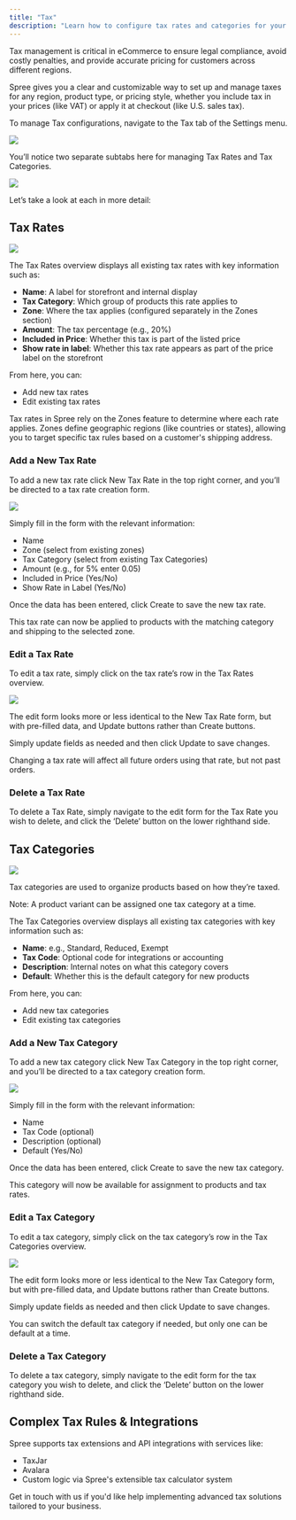 ```yaml
---
title: "Tax"
description: "Learn how to configure tax rates and categories for your Spree store."
---
```


Tax management is critical in eCommerce to ensure legal compliance, avoid costly penalties, and provide accurate pricing for customers across different regions. 

Spree gives you a clear and customizable way to set up and manage taxes for any region, product type, or pricing style, whether you include tax in your prices (like VAT) or apply it at checkout (like U.S. sales tax).

To manage Tax configurations, navigate to the Tax tab of the Settings menu.

![](/images/user/settings/tax/1.tax.png)

You’ll notice two separate subtabs here for managing Tax Rates and Tax Categories.

![](/images/user/settings/tax/2.tax_subtabs.png)

Let’s take a look at each in more detail:

## Tax Rates

![](/images/user/settings/tax/3.tax_rates.png)

The Tax Rates overview displays all existing tax rates with key information such as:

- **Name**: A label for storefront and internal display
- **Tax Category**: Which group of products this rate applies to
- **Zone**: Where the tax applies (configured separately in the Zones section)
- **Amount**: The tax percentage (e.g., 20%)
- **Included in Price**: Whether this tax is part of the listed price
- **Show rate in label**: Whether this tax rate appears as part of the price label on the storefront

From here, you can:

- Add new tax rates
- Edit existing tax rates

<Note>
  Tax rates in Spree rely on the Zones feature to determine where each rate applies. Zones define geographic regions (like countries or states), allowing you to target specific tax rules based on a customer's shipping address.
</Note>

### Add a New Tax Rate

To add a new tax rate click New Tax Rate in the top right corner, and you’ll be directed to a tax rate creation form.

![](/images/user/settings/tax/4.add_new_rate.png)

Simply fill in the form with the relevant information:

- Name
- Zone (select from existing zones)
- Tax Category (select from existing Tax Categories)
- Amount (e.g., for 5% enter 0.05)
- Included in Price (Yes/No)
- Show Rate in Label (Yes/No)

Once the data has been entered, click Create to save the new tax rate.

This tax rate can now be applied to products with the matching category and shipping to the selected zone.

### Edit a Tax Rate

To edit a tax rate, simply click on the tax rate’s row in the Tax Rates overview.

![](/images/user/settings/tax/5.edit_tax_rate.png)

The edit form looks more or less identical to the New Tax Rate form, but with pre-filled data, and Update buttons rather than Create buttons.

Simply update fields as needed and then click Update to save changes.

<Note>
  Changing a tax rate will affect all future orders using that rate, but not past orders.
</Note>

### Delete a Tax Rate

To delete a Tax Rate, simply navigate to the edit form for the Tax Rate you wish to delete, and click the ‘Delete’ button on the lower righthand side.

## Tax Categories

![](/images/user/settings/tax/6.tax_categories.png)

Tax categories are used to organize products based on how they’re taxed. 

Note: A product variant can be assigned one tax category at a time.

The Tax Categories overview displays all existing tax categories with key information such as:

- **Name**: e.g., Standard, Reduced, Exempt
- **Tax Code**: Optional code for integrations or accounting
- **Description**: Internal notes on what this category covers
- **Default**: Whether this is the default category for new products

From here, you can:

- Add new tax categories
- Edit existing tax categories

### Add a New Tax Category

To add a new tax category click New Tax Category in the top right corner, and you’ll be directed to a tax category creation form.

![](/images/user/settings/tax/7.new_tax_category.png)

Simply fill in the form with the relevant information:

- Name
- Tax Code (optional)
- Description (optional)
- Default (Yes/No)

Once the data has been entered, click Create to save the new tax category.

This category will now be available for assignment to products and tax rates.

### Edit a Tax Category

To edit a tax category, simply click on the tax category’s row in the Tax Categories overview.

![](/images/user/settings/tax/8.edit_tax_category.png)

The edit form looks more or less identical to the New Tax Category form, but with pre-filled data, and Update buttons rather than Create buttons.

Simply update fields as needed and then click Update to save changes.

<Note>
  You can switch the default tax category if needed, but only one can be default at a time.
</Note>

### Delete a Tax Category

To delete a tax category, simply navigate to the edit form for the tax category you wish to delete, and click the ‘Delete’ button on the lower righthand side.

## Complex Tax Rules & Integrations

Spree supports tax extensions and API integrations with services like:

- TaxJar
- Avalara
- Custom logic via Spree's extensible tax calculator system

Get in touch with us if you'd like help implementing advanced tax solutions tailored to your business.